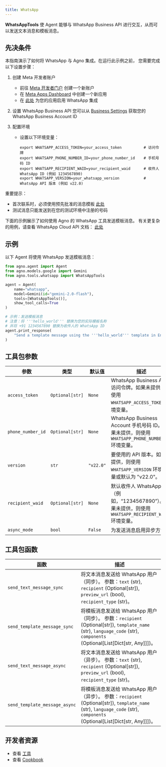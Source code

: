```yaml
---
title: WhatsApp
---
```


**WhatsAppTools** 使 Agent 能够与 WhatsApp Business API 进行交互，从而可以发送文本消息和模板消息。

## 先决条件

本指南演示了如何将 WhatsApp 与 Agno 集成。在运行此示例之前，
您需要完成以下设置步骤：

1. 创建 Meta 开发者账户
   - 前往 [Meta 开发者门户](https://developers.facebook.com/) 创建一个新账户
   - 在 [Meta Apps Dashboard](https://developers.facebook.com/apps/) 中创建一个新应用
   - 在 [此处](https://developers.facebook.com/docs/whatsapp/cloud-api/get-started) 为您的应用启用 WhatsApp 集成

2. 设置 WhatsApp Business API
   您可以从 [Business Settings](https://developers.facebook.com/docs/whatsapp/cloud-api/get-started) 获取您的 WhatsApp Business Account ID

3. 配置环境
   - 设置以下环境变量：
     ```shell
     export WHATSAPP_ACCESS_TOKEN=your_access_token          # 访问令牌
     export WHATSAPP_PHONE_NUMBER_ID=your_phone_number_id    # 手机号码 ID
     export WHATSAPP_RECIPIENT_WAID=your_recipient_waid      # 收件人 WhatsApp ID (例如 1234567890)
     export WHATSAPP_VERSION=your_whatsapp_version           # WhatsApp API 版本 (例如 v22.0)
     ```

重要提示：
- 首次联系时，必须使用预先批准的消息模板
  [此处](https://developers.facebook.com/docs/whatsapp/cloud-api/guides/send-message-templates)
- 测试消息只能发送到在您的测试环境中注册的号码

下面的示例展示了如何使用 Agno 的 WhatsApp 工具发送模板消息。
有关更复杂的用例，请查看 WhatsApp Cloud API 文档：
[此处](https://developers.facebook.com/docs/whatsapp/cloud-api/overview)

## 示例

以下 Agent 将使用 WhatsApp 发送模板消息：

```python cookbook/tools/whatsapp_tool.py
from agno.agent import Agent
from agno.models.google import Gemini
from agno.tools.whatsapp import WhatsAppTools

agent = Agent(
    name="whatsapp",
    model=Gemini(id="gemini-2.0-flash"),
    tools=[WhatsAppTools()],
    show_tool_calls=True
)

# 示例：发送模板消息
# 注意：将 '''hello_world''' 替换为您的实际模板名称
# 并将 +91 1234567890 替换为收件人的 WhatsApp ID
agent.print_response(
    "Send a template message using the '''hello_world''' template in English to +91 1234567890"
)
```

## 工具包参数

| 参数         | 类型          | 默认值   | 描述                                                                                                               |
| ----------------- | ------------- | --------- | ------------------------------------------------------------------------------------------------------------------ |
| `access_token`    | `Optional[str]` | `None`    | WhatsApp Business API 访问令牌。如果未提供，则使用 `WHATSAPP_ACCESS_TOKEN` 环境变量。                                         |
| `phone_number_id` | `Optional[str]` | `None`    | WhatsApp Business Account 手机号码 ID。如果未提供，则使用 `WHATSAPP_PHONE_NUMBER_ID` 环境变量。                                     |
| `version`         | `str`         | `"v22.0"` | 要使用的 API 版本。如果未提供，则使用 `WHATSAPP_VERSION` 环境变量或默认为 "v22.0"。                                             |
| `recipient_waid`  | `Optional[str]` | `None`    | 默认收件人 WhatsApp ID（例如，“1234567890”）。如果未提供，则使用 `WHATSAPP_RECIPIENT_WAID` 环境变量。                                |
| `async_mode`      | `bool`        | `False`   | 为发送消息启用异步方法。                                                                                             |

## 工具包函数

| 函数                        | 描述                                                                                                                                 |
| ------------------------------- | ------------------------------------------------------------------------------------------------------------------------------------------ |
| `send_text_message_sync`        | 将文本消息发送给 WhatsApp 用户（同步）。 参数：`text` (str), `recipient` (Optional[str]), `preview_url` (bool), `recipient_type` (str)。                  |
| `send_template_message_sync`    | 将模板消息发送给 WhatsApp 用户（同步）。 参数：`recipient` (Optional[str]), `template_name` (str), `language_code` (str), `components` (Optional[List[Dict[str, Any]]])。 |
| `send_text_message_async`       | 将文本消息发送给 WhatsApp 用户（异步）。 参数：`text` (str), `recipient` (Optional[str]), `preview_url` (bool), `recipient_type` (str)。                   |
| `send_template_message_async`   | 将模板消息发送给 WhatsApp 用户（异步）。 参数：`recipient` (Optional[str]), `template_name` (str), `language_code` (str), `components` (Optional[List[Dict[str, Any]]])。 |

## 开发者资源

- 查看 [工具](https://github.com/agno-agi/agno/blob/main/libs/agno/agno/tools/whatsapp.py)
- 查看 [Cookbook](https://github.com/agno-agi/agno/blob/main/cookbook/tools/whatsapp_tools.py)